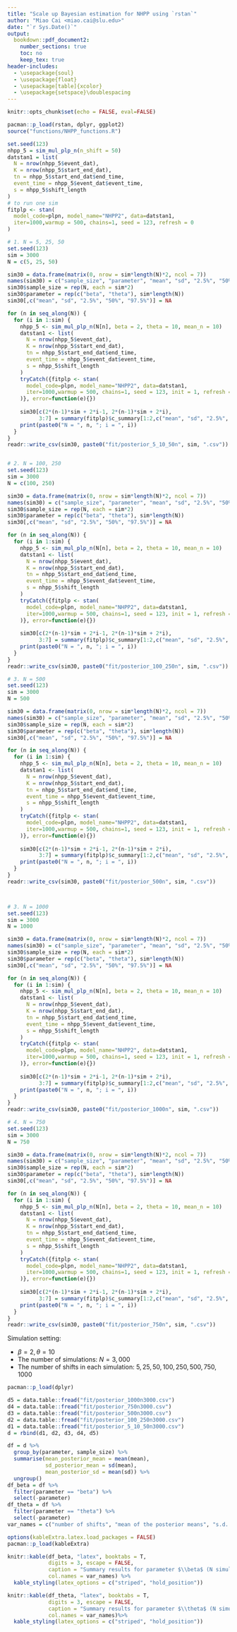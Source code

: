 ```yaml
---
title: "Scale up Bayesian estimation for NHPP using `rstan`"
author: "Miao Cai <miao.cai@slu.edu>"
date: "`r Sys.Date()`"
output:
  bookdown::pdf_document2: 
    number_sections: true
    toc: no
    keep_tex: true
header-includes:
  - \usepackage{soul}
  - \usepackage{float}
  - \usepackage[table]{xcolor}
  - \usepackage{setspace}\doublespacing
---
```


```r
knitr::opts_chunk$set(echo = FALSE, eval=FALSE)
```


```r
pacman::p_load(rstan, dplyr, ggplot2)
source("functions/NHPP_functions.R")

set.seed(123)
nhpp_5 = sim_mul_plp_n(n_shift = 50)
datstan1 = list(
  N = nrow(nhpp_5$event_dat),
  K = nrow(nhpp_5$start_end_dat),
  tn = nhpp_5$start_end_dat$end_time,
  event_time = nhpp_5$event_dat$event_time,
  s = nhpp_5$shift_length
)
# to run one sim
fitplp <- stan(
  model_code=plpn, model_name="NHPP2", data=datstan1, 
  iter=1000,warmup = 500, chains=1, seed = 123, refresh = 0
)

# 1. N = 5, 25, 50
set.seed(123)
sim = 3000
N = c(5, 25, 50)

sim30 = data.frame(matrix(0, nrow = sim*length(N)*2, ncol = 7))
names(sim30) = c("sample_size", "parameter", "mean", "sd", "2.5%", "50%", "97.5%")
sim30$sample_size = rep(N, each = sim*2)
sim30$parameter = rep(c("beta", "theta"), sim*length(N))
sim30[,c("mean", "sd", "2.5%", "50%", "97.5%")] = NA

for (n in seq_along(N)) {
  for (i in 1:sim) {
    nhpp_5 <- sim_mul_plp_n(N[n], beta = 2, theta = 10, mean_n = 10)
    datstan1 <- list(
      N = nrow(nhpp_5$event_dat),
      K = nrow(nhpp_5$start_end_dat),
      tn = nhpp_5$start_end_dat$end_time,
      event_time = nhpp_5$event_dat$event_time,
      s = nhpp_5$shift_length
    )
    tryCatch({fitplp <- stan(
      model_code=plpn, model_name="NHPP2", data=datstan1, 
      iter=1000,warmup = 500, chains=1, seed = 123, init = 1, refresh = 0
    )}, error=function(e){})
    
    sim30[c(2*(n-1)*sim + 2*i-1, 2*(n-1)*sim + 2*i),
          3:7] = summary(fitplp)$c_summary[1:2,c("mean", "sd", "2.5%", "50%", "97.5%"),1]
    print(paste0("N = ", n, "; i = ", i))
  }
}
readr::write_csv(sim30, paste0("fit/posterior_5_10_50n", sim, ".csv"))


# 2. N = 100, 250
set.seed(123)
sim = 3000
N = c(100, 250)

sim30 = data.frame(matrix(0, nrow = sim*length(N)*2, ncol = 7))
names(sim30) = c("sample_size", "parameter", "mean", "sd", "2.5%", "50%", "97.5%")
sim30$sample_size = rep(N, each = sim*2)
sim30$parameter = rep(c("beta", "theta"), sim*length(N))
sim30[,c("mean", "sd", "2.5%", "50%", "97.5%")] = NA

for (n in seq_along(N)) {
  for (i in 1:sim) {
    nhpp_5 <- sim_mul_plp_n(N[n], beta = 2, theta = 10, mean_n = 10)
    datstan1 <- list(
      N = nrow(nhpp_5$event_dat),
      K = nrow(nhpp_5$start_end_dat),
      tn = nhpp_5$start_end_dat$end_time,
      event_time = nhpp_5$event_dat$event_time,
      s = nhpp_5$shift_length
    )
    tryCatch({fitplp <- stan(
      model_code=plpn, model_name="NHPP2", data=datstan1, 
      iter=1000,warmup = 500, chains=1, seed = 123, init = 1, refresh = 0
    )}, error=function(e){})
    
    sim30[c(2*(n-1)*sim + 2*i-1, 2*(n-1)*sim + 2*i),
          3:7] = summary(fitplp)$c_summary[1:2,c("mean", "sd", "2.5%", "50%", "97.5%"),1]
    print(paste0("N = ", n, "; i = ", i))
  }
}
readr::write_csv(sim30, paste0("fit/posterior_100_250n", sim, ".csv"))

# 3. N = 500
set.seed(123)
sim = 3000
N = 500

sim30 = data.frame(matrix(0, nrow = sim*length(N)*2, ncol = 7))
names(sim30) = c("sample_size", "parameter", "mean", "sd", "2.5%", "50%", "97.5%")
sim30$sample_size = rep(N, each = sim*2)
sim30$parameter = rep(c("beta", "theta"), sim*length(N))
sim30[,c("mean", "sd", "2.5%", "50%", "97.5%")] = NA

for (n in seq_along(N)) {
  for (i in 1:sim) {
    nhpp_5 <- sim_mul_plp_n(N[n], beta = 2, theta = 10, mean_n = 10)
    datstan1 <- list(
      N = nrow(nhpp_5$event_dat),
      K = nrow(nhpp_5$start_end_dat),
      tn = nhpp_5$start_end_dat$end_time,
      event_time = nhpp_5$event_dat$event_time,
      s = nhpp_5$shift_length
    )
    tryCatch({fitplp <- stan(
      model_code=plpn, model_name="NHPP2", data=datstan1, 
      iter=1000,warmup = 500, chains=1, seed = 123, init = 1, refresh = 0
    )}, error=function(e){})
    
    sim30[c(2*(n-1)*sim + 2*i-1, 2*(n-1)*sim + 2*i),
          3:7] = summary(fitplp)$c_summary[1:2,c("mean", "sd", "2.5%", "50%", "97.5%"),1]
    print(paste0("N = ", n, "; i = ", i))
  }
}
readr::write_csv(sim30, paste0("fit/posterior_500n", sim, ".csv"))



# 3. N = 1000
set.seed(123)
sim = 3000
N = 1000

sim30 = data.frame(matrix(0, nrow = sim*length(N)*2, ncol = 7))
names(sim30) = c("sample_size", "parameter", "mean", "sd", "2.5%", "50%", "97.5%")
sim30$sample_size = rep(N, each = sim*2)
sim30$parameter = rep(c("beta", "theta"), sim*length(N))
sim30[,c("mean", "sd", "2.5%", "50%", "97.5%")] = NA

for (n in seq_along(N)) {
  for (i in 1:sim) {
    nhpp_5 <- sim_mul_plp_n(N[n], beta = 2, theta = 10, mean_n = 10)
    datstan1 <- list(
      N = nrow(nhpp_5$event_dat),
      K = nrow(nhpp_5$start_end_dat),
      tn = nhpp_5$start_end_dat$end_time,
      event_time = nhpp_5$event_dat$event_time,
      s = nhpp_5$shift_length
    )
    tryCatch({fitplp <- stan(
      model_code=plpn, model_name="NHPP2", data=datstan1, 
      iter=1000,warmup = 500, chains=1, seed = 123, init = 1, refresh = 0
    )}, error=function(e){})
    
    sim30[c(2*(n-1)*sim + 2*i-1, 2*(n-1)*sim + 2*i),
          3:7] = summary(fitplp)$c_summary[1:2,c("mean", "sd", "2.5%", "50%", "97.5%"),1]
    print(paste0("N = ", n, "; i = ", i))
  }
}
readr::write_csv(sim30, paste0("fit/posterior_1000n", sim, ".csv"))

# 4. N = 750
set.seed(123)
sim = 3000
N = 750

sim30 = data.frame(matrix(0, nrow = sim*length(N)*2, ncol = 7))
names(sim30) = c("sample_size", "parameter", "mean", "sd", "2.5%", "50%", "97.5%")
sim30$sample_size = rep(N, each = sim*2)
sim30$parameter = rep(c("beta", "theta"), sim*length(N))
sim30[,c("mean", "sd", "2.5%", "50%", "97.5%")] = NA

for (n in seq_along(N)) {
  for (i in 1:sim) {
    nhpp_5 <- sim_mul_plp_n(N[n], beta = 2, theta = 10, mean_n = 10)
    datstan1 <- list(
      N = nrow(nhpp_5$event_dat),
      K = nrow(nhpp_5$start_end_dat),
      tn = nhpp_5$start_end_dat$end_time,
      event_time = nhpp_5$event_dat$event_time,
      s = nhpp_5$shift_length
    )
    tryCatch({fitplp <- stan(
      model_code=plpn, model_name="NHPP2", data=datstan1, 
      iter=1000,warmup = 500, chains=1, seed = 123, init = 1, refresh = 0
    )}, error=function(e){})
    
    sim30[c(2*(n-1)*sim + 2*i-1, 2*(n-1)*sim + 2*i),
          3:7] = summary(fitplp)$c_summary[1:2,c("mean", "sd", "2.5%", "50%", "97.5%"),1]
    print(paste0("N = ", n, "; i = ", i))
  }
}
readr::write_csv(sim30, paste0("fit/posterior_750n", sim, ".csv"))

```

Simulation setting:

- $\beta = 2, \theta = 10$
- The number of simulations: $N = 3,000$
- The number of shifts in each simulation: $5, 25, 50, 100, 250, 500, 750, 1000$

```r
pacman::p_load(dplyr)

d5 = data.table::fread("fit/posterior_1000n3000.csv")
d4 = data.table::fread("fit/posterior_750n3000.csv")
d3 = data.table::fread("fit/posterior_500n3000.csv")
d2 = data.table::fread("fit/posterior_100_250n3000.csv")
d1 = data.table::fread("fit/posterior_5_10_50n3000.csv")
d = rbind(d1, d2, d3, d4, d5)

df = d %>% 
  group_by(parameter, sample_size) %>% 
  summarise(mean_posterior_mean = mean(mean), 
            sd_posterior_mean = sd(mean),
            mean_posterior_sd = mean(sd)) %>% 
  ungroup()
df_beta = df %>% 
  filter(parameter == "beta") %>% 
  select(-parameter)
df_theta = df %>% 
  filter(parameter == "theta") %>% 
  select(-parameter)
var_names = c("number of shifts", "mean of the posterior means", "s.d. of the posterior means", "mean of the posterior s.e.")
```


```r
options(kableExtra.latex.load_packages = FALSE)
pacman::p_load(kableExtra)

knitr::kable(df_beta, "latex", booktabs = T, 
             digits = 3, escape = FALSE, 
             caption = "Summary results for parameter $\\beta$ (N simulation = 3000)",
             col.names = var_names) %>% 
  kable_styling(latex_options = c("striped", "hold_position"))
```

```r
knitr::kable(df_theta, "latex", booktabs = T, 
             digits = 3, escape = FALSE, 
             caption = "Summary results for parameter $\\theta$ (N simulation = 3000)",
             col.names = var_names)%>% 
  kable_styling(latex_options = c("striped", "hold_position"))
```

